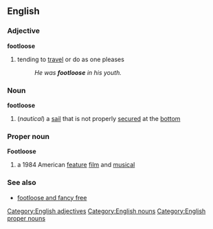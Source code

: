 ==English==
===Adjective===
[[Category:English adjectives]]
'''footloose'''
#tending to [[travel]] or do as one pleases
#:''He was '''footloose''' in his youth.''

===Noun===
[[Category:English nouns]]
'''footloose'''
#(''nautical'') a [[sail]] that is not properly [[secured]] at the [[bottom]]

===Proper noun===
[[Category:English proper nouns]]
'''Footloose'''
{{wikipedia}}
#a 1984 American [[feature]] [[film]] and [[musical]]


===See also===
*[[footloose and fancy free]]